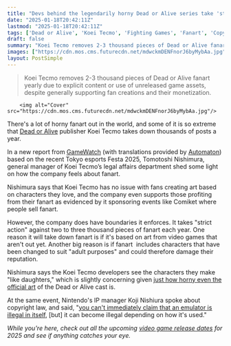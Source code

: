 ```yaml
---
title: "Devs behind the legendarily horny Dead or Alive series take 'strict action' against nearly 3,000 pieces of content made for 'adult purposes' every year"
date: "2025-01-18T20:42:11Z"
lastmod: "2025-01-18T20:42:11Z"
tags: ['Dead or Alive', 'Koei Tecmo', 'Fighting Games', 'Fanart', 'Copyright', 'Legal Issues']
draft: false
summary: "Koei Tecmo removes 2-3 thousand pieces of Dead or Alive fanart yearly due to explicit content or use of unreleased game assets, despite generally supporting fan creations and their monetization."
images: ["https://cdn.mos.cms.futurecdn.net/mdwckmDENFnorJ6byMybAa.jpg"]
layout: PostSimple
---
```

> Koei Tecmo removes 2-3 thousand pieces of Dead or Alive fanart yearly due to explicit content or use of unreleased game assets, despite generally supporting fan creations and their monetization.


        <img alt="Cover" src="https://cdn.mos.cms.futurecdn.net/mdwckmDENFnorJ6byMybAa.jpg"/>
        
There's a lot of horny fanart out in the world, and some of it is so extreme that [Dead or Alive](https://www.gamesradar.com/dead-or-alive/) publisher Koei Tecmo takes down thousands of posts a year.

In a new report from [<u>GameWatch</u>](https://game.watch.impress.co.jp/docs/news/1653862.html) (with translations provided by [<u>Automaton</u>](https://automaton-media.com/en/news/theyre-like-daughters-to-us-around-3000-pieces-of-offensive-dead-or-alive-fanart-gets-removed-by-koei-tecmo-yearly/)) based on the recent Tokyo esports Festa 2025, Tomotoshi Nishimura, general manager of Koei Tecmo’s legal affairs department shed some light on how the company feels about fanart.

Nishimura says that Koei Tecmo has no issue with fans creating art based on characters they love, and the company even supports those profiting from their fanart as evidenced by it sponsoring events like Comiket where people sell fanart.

However, the company does have boundaries it enforces. It takes "strict action" against two to three thousand pieces of fanart each year. One reason it will take down fanart is if it's based on art from video games that aren't out yet. Another big reason is if fanart  includes characters that have been changed to suit "adult purposes" and could therefore damage their reputation.

Nishimura says the Koei Tecmo developers see the characters they make "like daughters," which is slightly concerning given [<u>just how horny even the official art</u>](https://www.gamesradar.com/dead-or-alive-5-getting-free-costume-dlc-including-mila-dressing-1998-tina/) of the Dead or Alive cast is.

At the same event, Nintendo's IP manager Koji Nishiura spoke about copyright law, and said, "[<u>you can't immediately claim that an emulator is illegal in itself</u>](https://www.gamesradar.com/platforms/nintendo/nintendos-ip-manager-admits-you-cant-immediately-claim-that-an-emulator-is-illegal-in-itself-but-it-can-become-illegal-depending-on-how-its-used/), [but] it can become illegal depending on how it's used."

*While you're here, check out all the upcoming *[<u><em>video game release dates</em></u>](https://www.gamesradar.com/video-game-release-dates/)* for 2025 and see if anything catches your eye.*
        